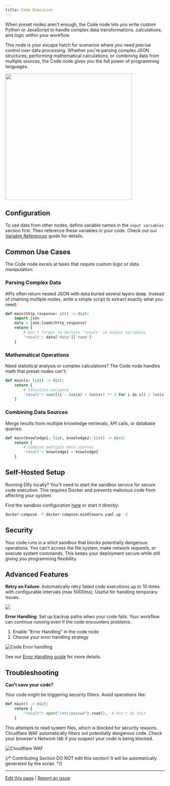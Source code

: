 ```yaml
---
title: Code Execution
---
```


When preset nodes aren't enough, the Code node lets you write custom Python or JavaScript to handle complex data transformations, calculations, and logic within your workflow.

This node is your escape hatch for scenarios where you need precise control over data processing. Whether you're parsing complex JSON structures, performing mathematical calculations, or combining data from multiple sources, the Code node gives you the full power of programming languages.

<img src="https://assets-docs.dify.ai/dify-enterprise-mintlify/en/guides/workflow/node/9969aa1bc1912aebe366f5d8f5dde296.png" width="400"/>

## Configuration

To use data from other nodes, define variable names in the `input variables` section first. Then reference these variables in your code. Check out our [Variable References](/en/guides/workflow/variables) guide for details.

## Common Use Cases

The Code node excels at tasks that require custom logic or data manipulation:

### Parsing Complex Data

APIs often return nested JSON with data buried several layers deep. Instead of chaining multiple nodes, write a simple script to extract exactly what you need:

```python
def main(http_response: str) -> dict:
    import json
    data = json.loads(http_response)
    return {
        # Don't forget to declare 'result' in output variables
        'result': data['data']['name'] 
    }
```

### Mathematical Operations

Need statistical analysis or complex calculations? The Code node handles math that preset nodes can't:

```python
def main(x: list) -> dict:
    return {
        # Calculate variance
        'result': sum([(i - sum(x) / len(x)) ** 2 for i in x]) / len(x)
    }
```

### Combining Data Sources

Merge results from multiple knowledge retrievals, API calls, or database queries:

```python
def main(knowledge1: list, knowledge2: list) -> dict:
    return {
        # Combine multiple data sources
        'result': knowledge1 + knowledge2
    }
```

## Self-Hosted Setup

Running Dify locally? You'll need to start the sandbox service for secure code execution. This requires Docker and prevents malicious code from affecting your system.

Find the sandbox configuration [here](https://github.com/langgenius/dify/tree/main/docker/docker-compose.middleware.yaml) or start it directly:

```bash
docker-compose -f docker-compose.middleware.yaml up -d
```

## Security

Your code runs in a strict sandbox that blocks potentially dangerous operations. You can't access the file system, make network requests, or execute system commands. This keeps your deployment secure while still giving you programming flexibility.

## Advanced Features

**Retry on Failure**: Automatically retry failed code executions up to 10 times with configurable intervals (max 5000ms). Useful for handling temporary issues.

![](https://assets-docs.dify.ai/2024/12/9fdd5525a91dc925b79b89272893becf.png)

**Error Handling**: Set up backup paths when your code fails. Your workflow can continue running even if the code encounters problems.

1. Enable "Error Handling" in the code node
2. Choose your error handling strategy

![Code Error handling](https://assets-docs.dify.ai/2024/12/58f392734ce44b22cd8c160faf28cd14.png)

See our [Error Handling guide](/en/guides/workflow/error-handling) for more details.

## Troubleshooting

**Can't save your code?** 

Your code might be triggering security filters. Avoid operations like:

```python
def main() -> dict:
    return {
        "result": open("/etc/passwd").read(),  # Don't do this
    }
```

This attempts to read system files, which is blocked for security reasons. Cloudflare WAF automatically filters out potentially dangerous code. Check your browser's Network tab if you suspect your code is being blocked.

![Cloudflare WAF](https://assets-docs.dify.ai/2024/12/ad4dc065c4c567c150ab7fa7bfd123a3.png)

{/*
Contributing Section
DO NOT edit this section!
It will be automatically generated by the script.
*/}

---

[Edit this page](https://github.com/langgenius/dify-docs/edit/main/en/guides/workflow/node/code.mdx) | [Report an issue](https://github.com/langgenius/dify-docs/issues/new?title=Documentation%20Issue%3A%20&body=%23%23%20Issue%20Description%0A%3C%21--%20Please%20briefly%20describe%20the%20issue%20you%20found%20--%3E%0A%0A%23%23%20Page%20Link%0Ahttps%3A%2F%2Fgithub.com%2Flanggenius%2Fdify-docs%2Fblob%2Fmain%2Fen/guides/workflow/node%2Fcode.mdx%0A%0A%23%23%20Suggested%20Changes%0A%3C%21--%20If%20you%20have%20specific%20suggestions%20for%20changes%2C%20please%20describe%20them%20here%20--%3E%0A%0A%3C%21--%20Thank%20you%20for%20helping%20improve%20our%20documentation%21%20--%3E)


